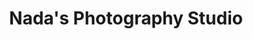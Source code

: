 ---
title: Nada's Photography Studio
image: ../images/nadas-studio-photography.jpg
featured: false
tags:
    - Photography
    - photographer
description: Established in 1999. Wedding photos, senior photos, professional headshots, and more.
phone: tel:313-581-9945
apple: https://maps.apple.com/place?place-id=I93A25BD279D95E80&address=6058+Chase+Rd%2C+Dearborn%2C+MI++48126%2C+United+States&coordinate=42.3337608%2C-83.185857&name=Nada%27s+Photography+Studio&_provider=9902
google: https://maps.app.goo.gl/8ga4qy73UtVV3SZY8
instagram: https://www.instagram.com/studionadaphotography
hours:
    sunday: Closed
    monday: 10am - 6pm
    tuesday: 10am - 6pm 
    wednesday: 10am - 6pm
    thursday: 10am - 6pm
    friday: 10am - 6pm
    saturday: Noon - 6pm
---